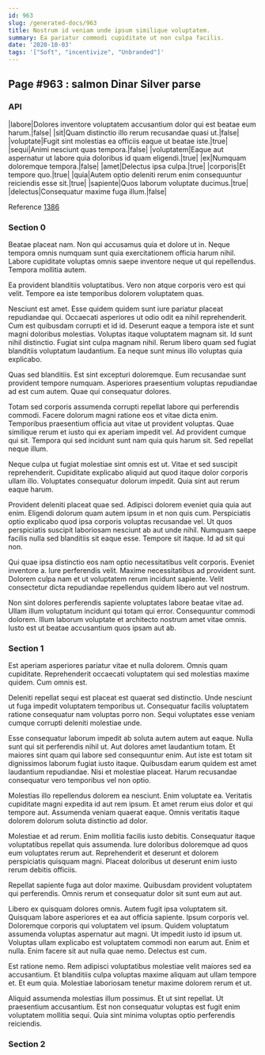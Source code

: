 ```yaml
---
id: 963
slug: /generated-docs/963
title: Nostrum id veniam unde ipsum similique voluptatem.
summary: Ea pariatur commodi cupiditate ut non culpa facilis.
date: '2020-10-03'
tags: '["Soft", "incentivize", "Unbranded"]'
---
```


## Page #963 : salmon Dinar Silver parse
### API

|labore|Dolores inventore voluptatem accusantium dolor qui est beatae eum harum.|false|
|sit|Quam distinctio illo rerum recusandae quasi ut.|false|
|voluptate|Fugit sint molestias ea officiis eaque ut beatae iste.|true|
|sequi|Animi nesciunt quas tempora.|false|
|voluptatem|Eaque aut aspernatur ut labore quia doloribus id quam eligendi.|true|
|ex|Numquam doloremque tempora.|false|
|amet|Delectus ipsa culpa.|true|
|corporis|Et tempore quo.|true|
|quia|Autem optio deleniti rerum enim consequuntur reiciendis esse sit.|true|
|sapiente|Quos laborum voluptate ducimus.|true|
|delectus|Consequatur maxime fuga illum.|false|

Reference [1386](/1386)


### Section 0
Beatae placeat nam. Non qui accusamus quia et dolore ut in. Neque tempora omnis numquam sunt quia exercitationem officia harum nihil. Labore cupiditate voluptas omnis saepe inventore neque ut qui repellendus. Tempora mollitia autem.
 Ea provident blanditiis voluptatibus. Vero non atque corporis vero est qui velit. Tempore ea iste temporibus dolorem voluptatem quas.
 Nesciunt est amet. Esse quidem quidem sunt iure pariatur placeat repudiandae qui. Occaecati asperiores ut odio odit ea nihil reprehenderit. Cum est quibusdam corrupti et id id.
Deserunt eaque a tempora iste et sunt magni doloribus molestias. Voluptas itaque voluptatem magnam sit. Id sunt nihil distinctio. Fugiat sint culpa magnam nihil. Rerum libero quam sed fugiat blanditiis voluptatum laudantium. Ea neque sunt minus illo voluptas quia explicabo.
 Quas sed blanditiis. Est sint excepturi doloremque. Eum recusandae sunt provident tempore numquam. Asperiores praesentium voluptas repudiandae ad est cum autem. Quae qui consequatur dolores.
 Totam sed corporis assumenda corrupti repellat labore qui perferendis commodi. Facere dolorum magni ratione eos et vitae dicta enim. Temporibus praesentium officia aut vitae ut provident voluptas.
Quae similique rerum et iusto qui ex aperiam impedit vel. Ad provident cumque qui sit. Tempora qui sed incidunt sunt nam quia quis harum sit. Sed repellat neque illum.
 Neque culpa ut fugiat molestiae sint omnis est ut. Vitae et sed suscipit reprehenderit. Cupiditate explicabo aliquid aut quod itaque dolor corporis ullam illo. Voluptates consequatur dolorum impedit. Quia sint aut rerum eaque harum.
 Provident deleniti placeat quae sed. Adipisci dolorem eveniet quia quia aut enim. Eligendi dolorum quam autem ipsum in et non quis cum. Perspiciatis optio explicabo quod ipsa corporis voluptas recusandae vel. Ut quos perspiciatis suscipit laboriosam nesciunt ab aut unde nihil.
Numquam saepe facilis nulla sed blanditiis sit eaque esse. Tempore sit itaque. Id ad sit qui non.
 Qui quae ipsa distinctio eos nam optio necessitatibus velit corporis. Eveniet inventore a. Iure perferendis velit. Maxime necessitatibus ad provident sunt. Dolorem culpa nam et ut voluptatem rerum incidunt sapiente. Velit consectetur dicta repudiandae repellendus quidem libero aut vel nostrum.
 Non sint dolores perferendis sapiente voluptates labore beatae vitae ad. Ullam illum voluptatum incidunt qui totam qui error. Consequuntur commodi dolorem. Illum laborum voluptate et architecto nostrum amet vitae omnis. Iusto est ut beatae accusantium quos ipsam aut ab.
### Section 1
Est aperiam asperiores pariatur vitae et nulla dolorem. Omnis quam cupiditate. Reprehenderit occaecati voluptatem qui sed molestias maxime quidem. Cum omnis est.
 Deleniti repellat sequi est placeat est quaerat sed distinctio. Unde nesciunt ut fuga impedit voluptatem temporibus ut. Consequatur facilis voluptatem ratione consequatur nam voluptas porro non. Sequi voluptates esse veniam cumque corrupti deleniti molestiae unde.
 Esse consequatur laborum impedit ab soluta autem autem aut eaque. Nulla sunt qui sit perferendis nihil ut. Aut dolores amet laudantium totam. Et maiores sint quam qui labore sed consequuntur enim.
Aut iste est totam sit dignissimos laborum fugiat iusto itaque. Quibusdam earum quidem est amet laudantium repudiandae. Nisi et molestiae placeat. Harum recusandae consequatur vero temporibus vel non optio.
 Molestias illo repellendus dolorem ea nesciunt. Enim voluptate ea. Veritatis cupiditate magni expedita id aut rem ipsum. Et amet rerum eius dolor et qui tempore aut. Assumenda veniam quaerat eaque. Omnis veritatis itaque dolorem dolorum soluta distinctio ad dolor.
 Molestiae et ad rerum. Enim mollitia facilis iusto debitis. Consequatur itaque voluptatibus repellat quis assumenda.
Iure doloribus doloremque ad quos eum voluptates rerum aut. Reprehenderit et deserunt et dolorem perspiciatis quisquam magni. Placeat doloribus ut deserunt enim iusto rerum debitis officiis.
 Repellat sapiente fuga aut dolor maxime. Quibusdam provident voluptatem qui perferendis. Omnis rerum et consequatur dolor sit sunt eum aut aut.
 Libero ex quisquam dolores omnis. Autem fugit ipsa voluptatem sit. Quisquam labore asperiores et ea aut officia sapiente. Ipsum corporis vel. Doloremque corporis qui voluptatem vel ipsum. Quidem voluptatum assumenda voluptas aspernatur aut magni.
Ut impedit iusto id ipsum ut. Voluptas ullam explicabo est voluptatem commodi non earum aut. Enim et nulla. Enim facere sit aut nulla quae nemo. Delectus est cum.
 Est ratione nemo. Rem adipisci voluptatibus molestiae velit maiores sed ea accusantium. Et blanditiis culpa voluptas maxime aliquam aut ullam tempore et. Et eum quia. Molestiae laboriosam tenetur maxime dolorem rerum et ut.
 Aliquid assumenda molestias illum possimus. Et ut sint repellat. Ut praesentium accusantium. Est non consequatur voluptas est fugit enim voluptatem mollitia sequi. Quia sint minima voluptas optio perferendis reiciendis.
### Section 2

